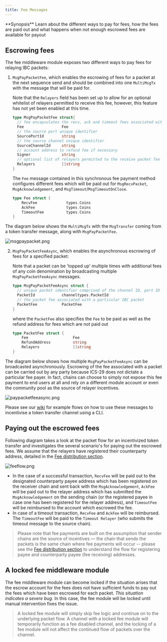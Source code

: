 ```yaml
---
title: Fee Messages
---
```


<Note>
**Synopsis**
Learn about the different ways to pay for fees, how the fees are paid out and what happens when not enough escrowed fees are available for payout
</Note>

## Escrowing fees

The fee middleware module exposes two different ways to pay fees for relaying IBC packets:

1. `MsgPayPacketFee`, which enables the escrowing of fees for a packet at the next sequence send and should be combined into one `MultiMsgTx` with the message that will be paid for.

   Note that the `Relayers` field has been set up to allow for an optional whitelist of relayers permitted to receive this fee, however, this feature has not yet been enabled at this time.

   ```go expandable
   type MsgPayPacketFee struct{
     // fee encapsulates the recv, ack and timeout fees associated with an IBC packet
     Fee                 Fee
     // the source port unique identifier
     SourcePortId        string
     // the source channel unique identifier
     SourceChannelId     string
     // account address to refund fee if necessary
     Signer              string
     // optional list of relayers permitted to the receive packet fee
     Relayers            []string
   }
   ```

   The `Fee` message contained in this synchronous fee payment method configures different fees which will be paid out for `MsgRecvPacket`, `MsgAcknowledgement`, and `MsgTimeout`/`MsgTimeoutOnClose`.

   ```go
   type Fee struct {
       RecvFee             types.Coins
       AckFee              types.Coins
       TimeoutFee          types.Coins
   }
   ```

The diagram below shows the `MultiMsgTx` with the `MsgTransfer` coming from a token transfer message, along with `MsgPayPacketFee`.

![msgpaypacket.png](../../../images/03-middleware/01-ics29-fee/images/msgpaypacket.png)

2. `MsgPayPacketFeeAsync`, which enables the asynchronous escrowing of fees for a specified packet:

   Note that a packet can be 'topped up' multiple times with additional fees of any coin denomination by broadcasting multiple `MsgPayPacketFeeAsync` messages.

   ```go
   type MsgPayPacketFeeAsync struct {
     // unique packet identifier comprised of the channel ID, port ID and sequence
     PacketId            channeltypes.PacketId
     // the packet fee associated with a particular IBC packet
     PacketFee           PacketFee
   }
   ```

   where the `PacketFee` also specifies the `Fee` to be paid as well as the refund address for fees which are not paid out

   ```go
   type PacketFee struct {
       Fee                    Fee
       RefundAddress          string
       Relayers               []string
   }
   ```

The diagram below shows how multiple `MsgPayPacketFeeAsync` can be broadcasted asynchronously. Escrowing of the fee associated with a packet can be carried out by any party because ICS-29 does not dictate a particular fee payer. In fact, chains can choose to simply not expose this fee payment to end users at all and rely on a different module account or even the community pool as the source of relayer incentives.

![paypacketfeeasync.png](../../../images/03-middleware/01-ics29-fee/images/paypacketfeeasync.png)

Please see our [wiki](https://github.com/cosmos/ibc-go/wiki/Fee-enabled-fungible-token-transfers) for example flows on how to use these messages to incentivise a token transfer channel using a CLI.

## Paying out the escrowed fees

Following diagram takes a look at the packet flow for an incentivized token transfer and investigates the several scenario's for paying out the escrowed fees. We assume that the relayers have registered their counterparty address, detailed in the [Fee distribution section](./fee-distribution).

![feeflow.png](../../../images/03-middleware/01-ics29-fee/images/feeflow.png)

* In the case of a successful transaction, `RecvFee` will be paid out to the designated counterparty payee address which has been registered on the receiver chain and sent back with the `MsgAcknowledgement`, `AckFee` will be paid out to the relayer address which has submitted the `MsgAcknowledgement` on the sending chain (or the registered payee in case one has been registered for the relayer address), and `TimeoutFee` will be reimbursed to the account which escrowed the fee.
* In case of a timeout transaction, `RecvFee` and `AckFee` will be reimbursed. The `TimeoutFee` will be paid to the `Timeout Relayer` (who submits the timeout message to the source chain).

> Please note that fee payments are built on the assumption that sender chains are the source of incentives — the chain that sends the packets is the same chain where fee payments will occur -- please see the [Fee distribution section](./fee-distribution) to understand the flow for registering payee and counterparty payee (fee receiving) addresses.

## A locked fee middleware module

The fee middleware module can become locked if the situation arises that the escrow account for the fees does not have sufficient funds to pay out the fees which have been escrowed for each packet. *This situation indicates a severe bug.* In this case, the fee module will be locked until manual intervention fixes the issue.

> A locked fee module will simply skip fee logic and continue on to the underlying packet flow. A channel with a locked fee module will temporarily function as a fee disabled channel, and the locking of a fee module will not affect the continued flow of packets over the channel.
